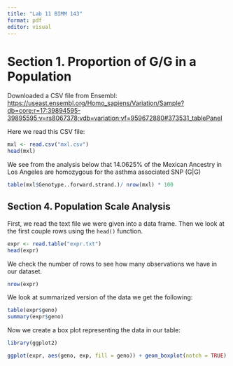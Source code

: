 ```yaml
---
title: "Lab 11 BIMM 143"
format: pdf
editor: visual
---
```


# Section 1. Proportion of G/G in a Population

Downloaded a CSV file from Ensembl: <https://useast.ensembl.org/Homo_sapiens/Variation/Sample?db=core;r=17:39894595-39895595;v=rs8067378;vdb=variation;vf=959672880#373531_tablePanel>

Here we read this CSV file:
```r
mxl <- read.csv("mxl.csv")
head(mxl)
```
We see from the analysis below that 14.0625% of the Mexican Ancestry in Los Angeles are homozygous for the asthma associated SNP (G|G) 
```r
table(mxl$Genotype..forward.strand.)/ nrow(mxl) * 100
```
## Section 4. Population Scale Analysis

First, we read the text file we were given into a data frame. Then we look at the first couple rows using the `head()` function.
```r
expr <- read.table("expr.txt")
head(expr)
```
We check the number of rows to see how many observations we have in our dataset.
```r
nrow(expr)
```
We look at summarized version of the data we get the following:
```r
table(expr$geno)
summary(expr$geno)
```
Now we create a box plot representing the data in our table:
```r
library(ggplot2)
```

```r
ggplot(expr, aes(geno, exp, fill = geno)) + geom_boxplot(notch = TRUE)
```


